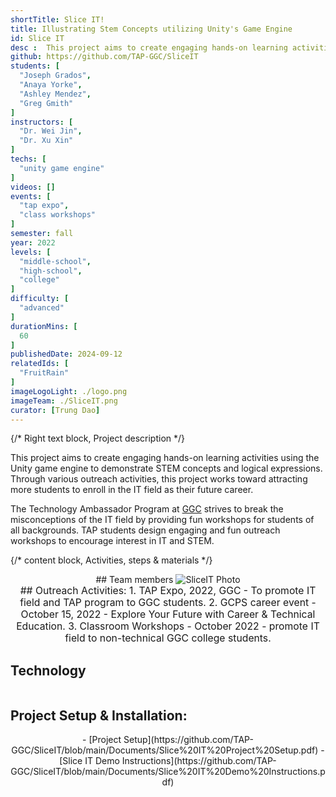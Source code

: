 ```yaml
---
shortTitle: Slice IT!
title: Illustrating Stem Concepts utilizing Unity's Game Engine
id: Slice IT
desc :  This project aims to create engaging hands-on learning activities using the Unity game engine to demonstrate STEM concepts and logical expressions. Through various outreach activities, this project works toward attracting more students to enroll in the IT field as their future career.
github: https://github.com/TAP-GGC/SliceIT
students: [
  "Joseph Grados",
  "Anaya Yorke",
  "Ashley Mendez",
  "Greg Gmith"
]
instructors: [
  "Dr. Wei Jin",
  "Dr. Xu Xin"
] 
techs: [
  "unity game engine"
]
videos: []
events: [
  "tap expo",
  "class workshops"
]
semester: fall
year: 2022
levels: [
  "middle-school",
  "high-school",
  "college"
] 
difficulty: [
  "advanced"
] 
durationMins: [
  60
]
publishedDate: 2024-09-12
relatedIds: [
  "FruitRain"
]
imageLogoLight: ./logo.png
imageTeam: ./SliceIT.png
curator: [Trung Dao]
---
```




{/* Right text block, Project description */}

 This project aims to create engaging hands-on learning activities using the Unity game engine to demonstrate STEM concepts and logical expressions. Through various outreach activities, this project works toward attracting more students to enroll in the IT field as their future career.

The Technology Ambassador Program at [GGC](http://www.ggc.edu/tap) strives to break the misconceptions of the IT field by providing fun workshops for students of all backgrounds. TAP students design engaging and fun outreach workshops to encourage interest in IT and STEM.


{/* content block, Activities, steps & materials */}

<div style="text-align:center;">
## Team members
<Image src={groupPhoto} alt="SliceIT Photo" />
</div>

<div style="text-align: center; justify-content: center; font-size: 1.125em;">
## Outreach Activities:
1. TAP Expo, 2022, GGC - To promote IT field and TAP program to GGC students.
2. GCPS career event - October 15, 2022 - Explore Your Future with Career & Technical Education.
3. Classroom Workshops - October 2022 - promote IT field to non-technical GGC college students.
</div>


## Technology
<div style='text-align:center; display: flex; justify-content: center; font-size: 1.25em'>
<Logo src= {UnityLogo.src} alt="Unity Game Engine" link="https://unity.com/games" />
</div>


## Project Setup & Installation:
<div style='text-align:center; justify-content: center; font-size: 1em; top-margin: 50px; bottom-margin: 100px; ' >
- [Project Setup](https://github.com/TAP-GGC/SliceIT/blob/main/Documents/Slice%20IT%20Project%20Setup.pdf)
- [Slice IT Demo Instructions](https://github.com/TAP-GGC/SliceIT/blob/main/Documents/Slice%20IT%20Demo%20Instructions.pdf)

</div>
